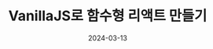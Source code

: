 ---
title: 'VanillaJS로 함수형 리액트 만들기'
date: 2024-03-13
description: VanillaJS로 함수형 리액트를 만들어 보면서 리액트의 핵심 기능을 이해합니다.
thumbnailUrl: 
tags: 
  - 
---